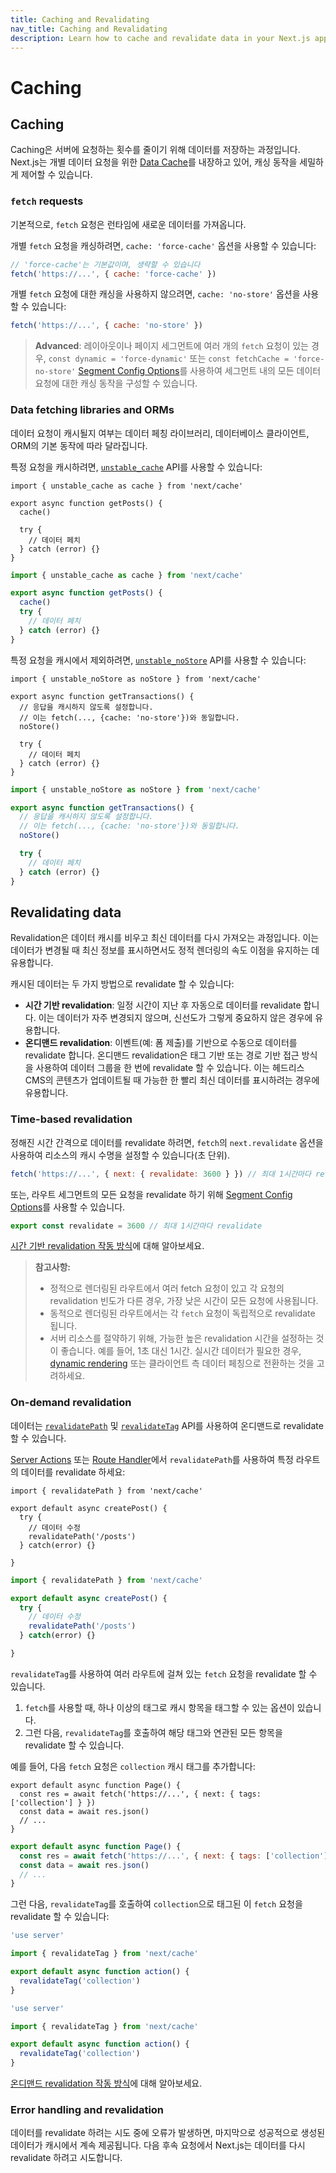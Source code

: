 ```yaml
---
title: Caching and Revalidating
nav_title: Caching and Revalidating
description: Learn how to cache and revalidate data in your Next.js application.
---
```


# Caching

## Caching

Caching은 서버에 요청하는 횟수를 줄이기 위해 데이터를 저장하는 과정입니다. Next.js는 개별 데이터 요청을 위한 [Data Cache](/docs/app/building-your-application/caching)를 내장하고 있어, 캐싱 동작을 세밀하게 제어할 수 있습니다.

### `fetch` requests

기본적으로, `fetch` 요청은 런타임에 새로운 데이터를 가져옵니다.

개별 `fetch` 요청을 캐싱하려면, `cache: 'force-cache'` 옵션을 사용할 수 있습니다:

```js
// 'force-cache'는 기본값이며, 생략할 수 있습니다
fetch('https://...', { cache: 'force-cache' })
```

개별 `fetch` 요청에 대한 캐싱을 사용하지 않으려면, `cache: 'no-store'` 옵션을 사용할 수 있습니다:

```js filename="layout.js | page.js"
fetch('https://...', { cache: 'no-store' })
```

> **Advanced**: 레이아웃이나 페이지 세그먼트에 여러 개의 `fetch` 요청이 있는 경우, `const dynamic = 'force-dynamic'` 또는 `const fetchCache = 'force-no-store'` [Segment Config Options](/docs/app/api-reference/file-conventions/route-segment-config)를 사용하여 세그먼트 내의 모든 데이터 요청에 대한 캐싱 동작을 구성할 수 있습니다.

### Data fetching libraries and ORMs

데이터 요청이 캐시될지 여부는 데이터 페칭 라이브러리, 데이터베이스 클라이언트, ORM의 기본 동작에 따라 달라집니다.

특정 요청을 캐시하려면, [`unstable_cache`](/docs/app/api-reference/functions/unstable_cache) API를 사용할 수 있습니다:

```tsx filename="@/app/lib/data.ts switcher highlight={6}
import { unstable_cache as cache } from 'next/cache'

export async function getPosts() {
  cache()

  try {
    // 데이터 페치
  } catch (error) {}
}
```

```jsx filename="@/app/lib/data.js switcher highlight={6}
import { unstable_cache as cache } from 'next/cache'

export async function getPosts() {
  cache()
  try {
    // 데이터 페치
  } catch (error) {}
}
```

특정 요청을 캐시에서 제외하려면, [`unstable_noStore`](/docs/app/api-reference/functions/unstable_noStore) API를 사용할 수 있습니다:

```tsx filename="@/app/lib/data.ts switcher highlight={6}
import { unstable_noStore as noStore } from 'next/cache'

export async function getTransactions() {
  // 응답을 캐시하지 않도록 설정합니다.
  // 이는 fetch(..., {cache: 'no-store'})와 동일합니다.
  noStore()

  try {
    // 데이터 페치
  } catch (error) {}
}
```

```jsx filename="@/app/lib/data.js switcher highlight={6}
import { unstable_noStore as noStore } from 'next/cache'

export async function getTransactions() {
  // 응답을 캐시하지 않도록 설정합니다.
  // 이는 fetch(..., {cache: 'no-store'})와 동일합니다.
  noStore()

  try {
    // 데이터 페치
  } catch (error) {}
}
```

## Revalidating data

Revalidation은 데이터 캐시를 비우고 최신 데이터를 다시 가져오는 과정입니다. 이는 데이터가 변경될 때 최신 정보를 표시하면서도 정적 렌더링의 속도 이점을 유지하는 데 유용합니다.

캐시된 데이터는 두 가지 방법으로 revalidate 할 수 있습니다:

- **시간 기반 revalidation**: 일정 시간이 지난 후 자동으로 데이터를 revalidate 합니다. 이는 데이터가 자주 변경되지 않으며, 신선도가 그렇게 중요하지 않은 경우에 유용합니다.
- **온디맨드 revalidation**: 이벤트(예: 폼 제출)를 기반으로 수동으로 데이터를 revalidate 합니다. 온디맨드 revalidation은 태그 기반 또는 경로 기반 접근 방식을 사용하여 데이터 그룹을 한 번에 revalidate 할 수 있습니다. 이는 헤드리스 CMS의 콘텐츠가 업데이트될 때 가능한 한 빨리 최신 데이터를 표시하려는 경우에 유용합니다.

### Time-based revalidation

정해진 시간 간격으로 데이터를 revalidate 하려면, `fetch`의 `next.revalidate` 옵션을 사용하여 리소스의 캐시 수명을 설정할 수 있습니다(초 단위).

```js
fetch('https://...', { next: { revalidate: 3600 } }) // 최대 1시간마다 revalidate
```

또는, 라우트 세그먼트의 모든 요청을 revalidate 하기 위해 [Segment Config Options](/docs/app/api-reference/file-conventions/route-segment-config)를 사용할 수 있습니다.

```jsx filename="layout.js | page.js"
export const revalidate = 3600 // 최대 1시간마다 revalidate
```

[시간 기반 revalidation 작동 방식](/docs/app/building-your-application/caching#revalidating-1)에 대해 알아보세요.

> **참고사항:**
>
> - 정적으로 렌더링된 라우트에서 여러 fetch 요청이 있고 각 요청의 revalidation 빈도가 다른 경우, 가장 낮은 시간이 모든 요청에 사용됩니다.
> - 동적으로 렌더링된 라우트에서는 각 `fetch` 요청이 독립적으로 revalidate 됩니다.
> - 서버 리소스를 절약하기 위해, 가능한 높은 revalidation 시간을 설정하는 것이 좋습니다. 예를 들어, 1초 대신 1시간. 실시간 데이터가 필요한 경우, [dynamic rendering](/docs/app/building-your-application/rendering/server-components#dynamic-rendering) 또는 클라이언트 측 데이터 페칭으로 전환하는 것을 고려하세요.

### On-demand revalidation

데이터는 [`revalidatePath`](/docs/app/api-reference/functions/revalidatePath) 및 [`revalidateTag`](/docs/app/api-reference/functions/revalidateTag) API를 사용하여 온디맨드로 revalidate 할 수 있습니다.

[Server Actions](/docs/app/building-your-application/data-fetching/server-actions-and-mutations) 또는 [Route Handler](/docs/app/building-your-application/routing/route-handlers)에서 `revalidatePath`를 사용하여 특정 라우트의 데이터를 revalidate 하세요:

```tsx filename="@/app/actions.tsx switcher
import { revalidatePath } from 'next/cache'

export default async createPost() {
  try {
    // 데이터 수정
    revalidatePath('/posts')
  } catch(error) {}

}
```

```jsx filename="@/app/actions.js switcher
import { revalidatePath } from 'next/cache'

export default async createPost() {
  try {
    // 데이터 수정
    revalidatePath('/posts')
  } catch(error) {}

}
```

`revalidateTag`를 사용하여 여러 라우트에 걸쳐 있는 `fetch` 요청을 revalidate 할 수 있습니다.

1. `fetch`를 사용할 때, 하나 이상의 태그로 캐시 항목을 태그할 수 있는 옵션이 있습니다.
2. 그런 다음, `revalidateTag`를 호출하여 해당 태그와 연관된 모든 항목을 revalidate 할 수 있습니다.

예를 들어, 다음 `fetch` 요청은 `collection` 캐시 태그를 추가합니다:

```tsx filename="app/page.tsx" switcher
export default async function Page() {
  const res = await fetch('https://...', { next: { tags: ['collection'] } })
  const data = await res.json()
  // ...
}
```

```jsx filename="app/page.js" switcher
export default async function Page() {
  const res = await fetch('https://...', { next: { tags: ['collection'] } })
  const data = await res.json()
  // ...
}
```

그런 다음, `revalidateTag`를 호출하여 `collection`으로 태그된 이 `fetch` 요청을 revalidate 할 수 있습니다:

```ts filename="@/app/actions.ts" switcher
'use server'

import { revalidateTag } from 'next/cache'

export default async function action() {
  revalidateTag('collection')
}
```

```js filename="@/app/actions.js" switcher
'use server'

import { revalidateTag } from 'next/cache'

export default async function action() {
  revalidateTag('collection')
}
```

[온디맨드 revalidation 작동 방식](/docs/app/building-your-application/caching#on-demand-revalidation)에 대해 알아보세요.

### Error handling and revalidation

데이터를 revalidate 하려는 시도 중에 오류가 발생하면, 마지막으로 성공적으로 생성된 데이터가 캐시에서 계속 제공됩니다. 다음 후속 요청에서 Next.js는 데이터를 다시 revalidate 하려고 시도합니다.
